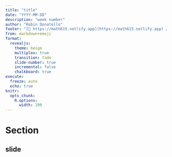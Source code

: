 ```yaml
---
title: "title"
date: "YYYY-MM-DD"
description: "week number"
author: "Robin Donatello"
footer: "[🔗 https://math615.netlify.app](https://math615.netlify.app) / title"
from: markdown+emoji
format: 
  revealjs:
    theme: beige
    multiplex: true
    transition: fade
    slide-number: true
    incremental: false 
    chalkboard: true
execute:
  freeze: auto
  echo: true
knitr:
  opts_chunk: 
    R.options:
      width: 200
---
```


# Section 

## slide